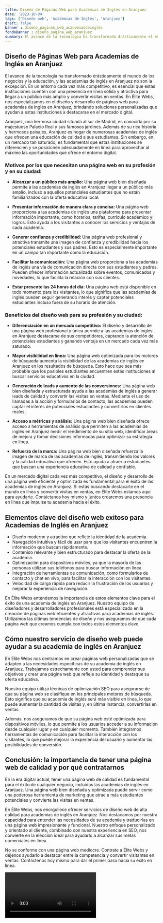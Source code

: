 ```yaml
---
title: Diseño de Páginas Web para Academias de Inglés en Aranjuez
date: '2023-10-04'
tags: ['Diseño web', 'Academias de Inglés', 'Aranjuez']
draft: false
banner : diseño_paginas_web_academiasdeinglés
fondoBanner : diseño_pagina_web_aranjuez
summary: El avance de la tecnología ha transformado drásticamente el mundo de los negocios y la educación, y las academias de inglés en Aranjuez no son la excepción. En un entorno cada vez más competitivo, es esencial que estas instituciones cuenten con una presencia en línea sólida y atractiva para llegar a un público más amplio y convertir visitas en ventas. En Élite Webs, nos especializamos en el diseño y desarrollo de páginas web para academias de inglés en Aranjuez, brindando soluciones personalizadas que ayudan a estas instituciones a destacarse en el mercado digital.
---
```


## **Diseño de Páginas Web para Academias de Inglés en Aranjuez**

El avance de la tecnología ha transformado drásticamente el mundo de los negocios y la educación, y las academias de inglés en Aranjuez no son la excepción. En un entorno cada vez más competitivo, es esencial que estas instituciones cuenten con una presencia en línea sólida y atractiva para llegar a un público más amplio y convertir visitas en ventas. En Élite Webs, nos especializamos en el diseño y desarrollo de páginas web para academias de inglés en Aranjuez, brindando soluciones personalizadas que ayudan a estas instituciones a destacarse en el mercado digital.

Aranjuez, una hermosa ciudad situada al sur de Madrid, es conocida por su majestuoso Palacio Real y sus famosos jardines. Además de su rica historia y hermosos paisajes, Aranjuez es hogar de numerosas academias de inglés que ofrecen una educación de calidad a sus estudiantes. Sin embargo, en un mercado tan saturado, es fundamental que estas instituciones se diferencien y se posicionen adecuadamente en línea para aprovechar al máximo las oportunidades que ofrece el entorno digital.

### **Motivos por los que necesitan una página web en su profesión y en su ciudad:**

- **Alcanzar a un público más amplio:** Una página web bien diseñada permite a las academias de inglés en Aranjuez llegar a un público más amplio, incluso a aquellos potenciales estudiantes que no están familiarizados con la oferta educativa local.

- **Presentar información de manera clara y concisa:** Una página web proporciona a las academias de inglés una plataforma para presentar información importante, como horarios, tarifas, currículo académico y logros. Esto ayuda a los visitantes a conocer los servicios y ventajas de cada academia.

- **Generar confianza y credibilidad:** Una página web profesional y atractiva transmite una imagen de confianza y credibilidad hacia los potenciales estudiantes y sus padres. Esto es especialmente importante en un campo tan importante como la educación.

- **Facilitar la comunicación:** Una página web proporciona a las academias de inglés una vía de comunicación directa con sus estudiantes y padres. Pueden ofrecer información actualizada sobre eventos, comunicados y novedades, lo que facilita la relación con sus clientes.

- **Estar presente las 24 horas del día:** Una página web está disponible en todo momento para los visitantes, lo que significa que las academias de inglés pueden seguir generando interés y captar potenciales estudiantes incluso fuera de su horario de atención.

### **Beneficios del diseño web para su profesión y su ciudad:**

- **Diferenciación en un mercado competitivo:** El diseño y desarrollo de una página web profesional y única permite a las academias de inglés en Aranjuez destacarse de sus competidores, captando la atención de potenciales estudiantes y ganando ventaja en un mercado cada vez más saturado.

- **Mayor visibilidad en línea:** Una página web optimizada para los motores de búsqueda aumenta la visibilidad de las academias de inglés en Aranjuez en los resultados de búsqueda. Esto hace que sea más probable que los posibles estudiantes encuentren estas instituciones al buscar servicios educativos en la ciudad.

- **Generación de leads y aumento de las conversiones:** Una página web bien diseñada y estructurada ayuda a las academias de inglés a generar leads de calidad y convertir las visitas en ventas. Mediante el uso de llamadas a la acción y formularios de contacto, las academias pueden captar el interés de potenciales estudiantes y convertirlos en clientes reales.

- **Acceso a métricas y análisis:** Una página web bien diseñada ofrece acceso a herramientas de análisis que permiten a las academias de inglés en Aranjuez medir el rendimiento de su sitio web, identificar áreas de mejora y tomar decisiones informadas para optimizar su estrategia en línea.

- **Refuerzo de la marca:** Una página web bien diseñada refuerza la imagen de marca de las academias de inglés, transmitiendo los valores y la calidad educativa que ofrecen. Esto ayuda a atraer a estudiantes que buscan una experiencia educativa de calidad y confiable. 

En un mercado digital cada vez más competitivo, el diseño y desarrollo de una página web eficiente y optimizada es fundamental para el éxito de las academias de inglés en Aranjuez. Si estás buscando destacarte en el mundo en línea y convertir visitas en ventas, en Élite Webs estamos aquí para ayudarte. Contáctanos hoy mismo y juntos crearemos una presencia en línea que impulse tu academia hacia el éxito.

<GifSeo />

<Cta />

## Elementos clave del diseño web exitoso para Academias de Inglés en Aranjuez

- Diseño moderno y atractivo que refleje la identidad de la academia.
- Navegación intuitiva y fácil de usar para que los visitantes encuentren la información que buscan rápidamente.
- Contenido relevante y bien estructurado para destacar la oferta de la academia.
- Optimización para dispositivos móviles, ya que la mayoría de las personas utilizan sus teléfonos para buscar información en línea.
- Integración de herramientas de comunicación, como formularios de contacto y chat en vivo, para facilitar la interacción con los visitantes.
- Velocidad de carga rápida para reducir la frustración de los usuarios y mejorar la experiencia de navegación.

En Élite Webs entendemos la importancia de estos elementos clave para el éxito de una academia de inglés en Aranjuez. Nuestro equipo de diseñadores y desarrolladores profesionales está especializado en la creación de páginas web eficientes y atractivas para academias de inglés. Utilizamos las últimas tendencias de diseño y nos aseguramos de que cada página web que creamos cumpla con todos estos elementos clave.

## Cómo nuestro servicio de diseño web puede ayudar a su academia de inglés en Aranjuez

En Élite Webs nos centramos en crear páginas web personalizadas que se adapten a las necesidades específicas de su academia de inglés en Aranjuez. Trabajamos estrechamente con usted para comprender sus objetivos y crear una página web que refleje su identidad y destaque su oferta educativa.

Nuestro equipo utiliza técnicas de optimización SEO para asegurarse de que su página web se clasifique en los principales motores de búsqueda. Esto significa que su academia de inglés será más visible en línea, lo que puede aumentar la cantidad de visitas y, en última instancia, convertirlas en ventas.

Además, nos aseguramos de que su página web esté optimizada para dispositivos móviles, lo que permite a los usuarios acceder a su información desde cualquier lugar y en cualquier momento. También integramos herramientas de comunicación para facilitar la interacción con los visitantes, lo que puede mejorar la experiencia del usuario y aumentar las posibilidades de conversión.

## Conclusión: la importancia de tener una página web de calidad y por qué contratarnos

En la era digital actual, tener una página web de calidad es fundamental para el éxito de cualquier negocio, incluidas las academias de inglés en Aranjuez. Una página web bien diseñada y optimizada puede servir como una poderosa herramienta de marketing que atrae a más estudiantes potenciales y convierte las visitas en ventas.

En Élite Webs, nos enorgullece ofrecer servicios de diseño web de alta calidad para academias de inglés en Aranjuez. Nos destacamos por nuestra capacidad para entender las necesidades de su academia y traducirlas en una página web impresionante y funcional. Nuestro enfoque personalizado y orientado al cliente, combinado con nuestra experiencia en SEO, nos convierte en la elección ideal para ayudarlo a alcanzar sus metas comerciales en línea.

No se conforme con una página web mediocre. Contrate a Élite Webs y déjenos ayudarlo a destacar entre la competencia y convertir visitantes en ventas. Contáctenos hoy mismo para dar el primer paso hacia su éxito en línea.

<Video />

<CtaBot job='Academias de Inglés' city='Aranjuez'/>

<Gmaps query='Aranjuez+españa+maps' />